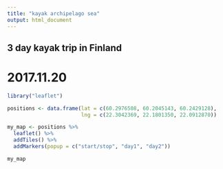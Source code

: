 ```yaml
---
title: "kayak archipelago sea"
output: html_document
---
```


## 3 day kayak trip in Finland

# 2017.11.20

```r
library("leaflet")

positions <- data.frame(lat = c(60.2976508, 60.2045143, 60.2429128),
                        lng = c(22.3042369, 22.1801350, 22.0912870))

my_map <- positions %>% 
  leaflet() %>% 
  addTiles() %>% 
  addMarkers(popup = c("start/stop", "day1", "day2"))

my_map
```

